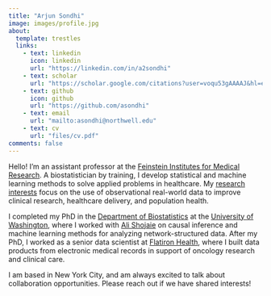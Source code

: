 ```yaml
---
title: "Arjun Sondhi"
image: images/profile.jpg
about:
  template: trestles
  links:
    - text: linkedin
      icon: linkedin
      url: "https://linkedin.com/in/a2sondhi"
    - text: scholar
      url: "https://scholar.google.com/citations?user=voqu53gAAAAJ&hl=en"
    - text: github
      icon: github
      url: "https://github.com/asondhi"
    - text: email
      url: "mailto:asondhi@northwell.edu"
    - text: cv
      url: "files/cv.pdf"
comments: false
---
```


Hello! I'm an assistant professor at the [Feinstein Institutes for Medical Research](https://feinstein.northwell.edu/). A biostatistician by training, I develop statistical and machine learning methods to solve applied problems in healthcare. My [research interests](research.qmd) focus on the use of observational real-world data to improve clinical research, healthcare delivery, and population health.

I completed my PhD in the [Department of Biostatistics](http://www.biostat.washington.edu/)  at the [University of Washington](https://www.washington.edu/), where I worked with [Ali Shojaie](http://faculty.washington.edu/ashojaie/index.html) on causal inference and machine learning methods for analyzing network-structured data. After my PhD, I worked as a senior data scientist at [Flatiron Health](https://flatiron.com/), where I built data products from electronic medical records in support of oncology research and clinical care.

I am based in New York City, and am always excited to talk about collaboration opportunities. Please reach out if we have shared interests!

